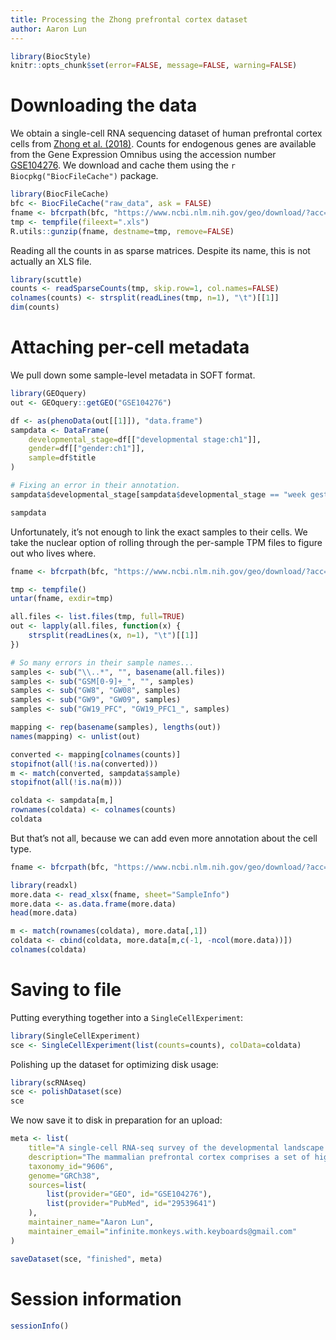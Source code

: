 ```yaml
---
title: Processing the Zhong prefrontal cortex dataset
author: Aaron Lun
---
```


```r
library(BiocStyle)
knitr::opts_chunk$set(error=FALSE, message=FALSE, warning=FALSE)
```

# Downloading the data

We obtain a single-cell RNA sequencing dataset of human prefrontal cortex cells from [Zhong et al. (2018)](https://doi.org/10.1038/nature25980).
Counts for endogenous genes are available from the Gene Expression Omnibus
using the accession number [GSE104276](https://www.ncbi.nlm.nih.gov/geo/query/acc.cgi?acc=GSE104276).
We download and cache them using the `r Biocpkg("BiocFileCache")` package.

```r
library(BiocFileCache)
bfc <- BiocFileCache("raw_data", ask = FALSE)
fname <- bfcrpath(bfc, "https://www.ncbi.nlm.nih.gov/geo/download/?acc=GSE104276&format=file&file=GSE104276%5Fall%5Fpfc%5F2394%5FUMI%5Fcount%5FNOERCC%2Exls%2Egz")
tmp <- tempfile(fileext=".xls")
R.utils::gunzip(fname, destname=tmp, remove=FALSE)
```

Reading all the counts in as sparse matrices.
Despite its name, this is not actually an XLS file.

```r
library(scuttle)
counts <- readSparseCounts(tmp, skip.row=1, col.names=FALSE)
colnames(counts) <- strsplit(readLines(tmp, n=1), "\t")[[1]]
dim(counts)
```

# Attaching per-cell metadata

We pull down some sample-level metadata in SOFT format.

```r
library(GEOquery)
out <- GEOquery::getGEO("GSE104276")

df <- as(phenoData(out[[1]]), "data.frame")
sampdata <- DataFrame(
    developmental_stage=df[["developmental stage:ch1"]],
    gender=df[["gender:ch1"]],
    sample=df$title
)

# Fixing an error in their annotation.
sampdata$developmental_stage[sampdata$developmental_stage == "week gestation"] <- "23 weeks after gestation"

sampdata
```

Unfortunately, it's not enough to link the exact samples to their cells.
We take the nuclear option of rolling through the per-sample TPM files to figure out who lives where.

```r
fname <- bfcrpath(bfc, "https://www.ncbi.nlm.nih.gov/geo/download/?acc=GSE104276&format=file")

tmp <- tempfile()
untar(fname, exdir=tmp)

all.files <- list.files(tmp, full=TRUE)
out <- lapply(all.files, function(x) {
    strsplit(readLines(x, n=1), "\t")[[1]]
})

# So many errors in their sample names...
samples <- sub("\\..*", "", basename(all.files))
samples <- sub("GSM[0-9]+_", "", samples)
samples <- sub("GW8", "GW08", samples)
samples <- sub("GW9", "GW09", samples)
samples <- sub("GW19_PFC", "GW19_PFC1_", samples)

mapping <- rep(basename(samples), lengths(out))
names(mapping) <- unlist(out)

converted <- mapping[colnames(counts)]
stopifnot(all(!is.na(converted)))
m <- match(converted, sampdata$sample)
stopifnot(all(!is.na(m)))

coldata <- sampdata[m,]
rownames(coldata) <- colnames(counts)
coldata
```

But that's not all, because we can add even more annotation about the cell type.

```r
fname <- bfcrpath(bfc, "https://www.ncbi.nlm.nih.gov/geo/download/?acc=GSE104276&format=file&file=GSE104276%5Freadme%5Fsample%5Fbarcode%2Exlsx")

library(readxl)
more.data <- read_xlsx(fname, sheet="SampleInfo")
more.data <- as.data.frame(more.data)
head(more.data)

m <- match(rownames(coldata), more.data[,1])
coldata <- cbind(coldata, more.data[m,c(-1, -ncol(more.data))])
colnames(coldata)
```

# Saving to file 

Putting everything together into a `SingleCellExperiment`:

```r
library(SingleCellExperiment)
sce <- SingleCellExperiment(list(counts=counts), colData=coldata)
```

Polishing up the dataset for optimizing disk usage:

```r
library(scRNAseq)
sce <- polishDataset(sce)
sce
```

We now save it to disk in preparation for an upload:

```r
meta <- list(
    title="A single-cell RNA-seq survey of the developmental landscape of the human prefrontal cortex",
    description="The mammalian prefrontal cortex comprises a set of highly specialized brain areas containing billions of cells and serves as the centre of the highest-order cognitive functions, such as memory, cognitive ability, decision-making and social behaviour. Although neural circuits are formed in the late stages of human embryonic development and even after birth, diverse classes of functional cells are generated and migrate to the appropriate locations earlier in development. Dysfunction of the prefrontal cortex contributes to cognitive deficits and the majority of neurodevelopmental disorders; there is therefore a need for detailed knowledge of the development of the prefrontal cortex. However, it is still difficult to identify cell types in the developing human prefrontal cortex and to distinguish their developmental features. Here we analyse more than 2,300 single cells in the developing human prefrontal cortex from gestational weeks 8 to 26 using RNA sequencing. We identify 35 subtypes of cells in six main classes and trace the developmental trajectories of these cells. Detailed analysis of neural progenitor cells highlights new marker genes and unique developmental features of intermediate progenitor cells. We also map the timeline of neurogenesis of excitatory neurons in the prefrontal cortex and detect the presence of interneuron progenitors in early developing prefrontal cortex. Moreover, we reveal the intrinsic development-dependent signals that regulate neuron generation and circuit formation using single-cell transcriptomic data analysis. Our screening and characterization approach provides a blueprint for understanding the development of the human prefrontal cortex in the early and mid-gestational stages in order to systematically dissect the cellular basis and molecular regulation of prefrontal cortex function in humans.",
    taxonomy_id="9606",
    genome="GRCh38",
    sources=list(
        list(provider="GEO", id="GSE104276"),
        list(provider="PubMed", id="29539641")
    ),
    maintainer_name="Aaron Lun",
    maintainer_email="infinite.monkeys.with.keyboards@gmail.com"
)

saveDataset(sce, "finished", meta)
```

# Session information {-}

```r
sessionInfo()
```
